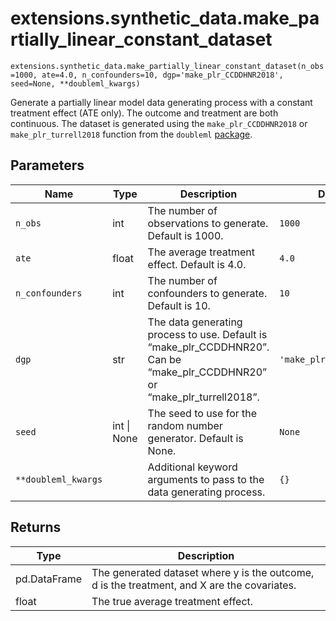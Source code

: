# extensions.synthetic_data.make_partially_linear_constant_dataset { #caml.extensions.synthetic_data.make_partially_linear_constant_dataset }

`extensions.synthetic_data.make_partially_linear_constant_dataset(n_obs=1000, ate=4.0, n_confounders=10, dgp='make_plr_CCDDHNR2018', seed=None, **doubleml_kwargs)`

Generate a partially linear model data generating process with a constant treatment effect (ATE only). The outcome and treatment are both continuous.
The dataset is generated using the `make_plr_CCDDHNR2018` or `make_plr_turrell2018` function from the `doubleml` [package](https://docs.doubleml.org/stable/index.html).

## Parameters

| Name                | Type        | Description                                                                                                                 | Default                  |
|---------------------|-------------|-----------------------------------------------------------------------------------------------------------------------------|--------------------------|
| `n_obs`             | int         | The number of observations to generate. Default is 1000.                                                                    | `1000`                   |
| `ate`               | float       | The average treatment effect. Default is 4.0.                                                                               | `4.0`                    |
| `n_confounders`     | int         | The number of confounders to generate. Default is 10.                                                                       | `10`                     |
| `dgp`               | str         | The data generating process to use. Default is "make_plr_CCDDHNR20". Can be "make_plr_CCDDHNR20" or "make_plr_turrell2018". | `'make_plr_CCDDHNR2018'` |
| `seed`              | int \| None | The seed to use for the random number generator. Default is None.                                                           | `None`                   |
| `**doubleml_kwargs` |             | Additional keyword arguments to pass to the data generating process.                                                        | `{}`                     |

## Returns

| Type         | Description                                                                                 |
|--------------|---------------------------------------------------------------------------------------------|
| pd.DataFrame | The generated dataset where y is the outcome, d is the treatment, and X are the covariates. |
| float        | The true average treatment effect.                                                          |